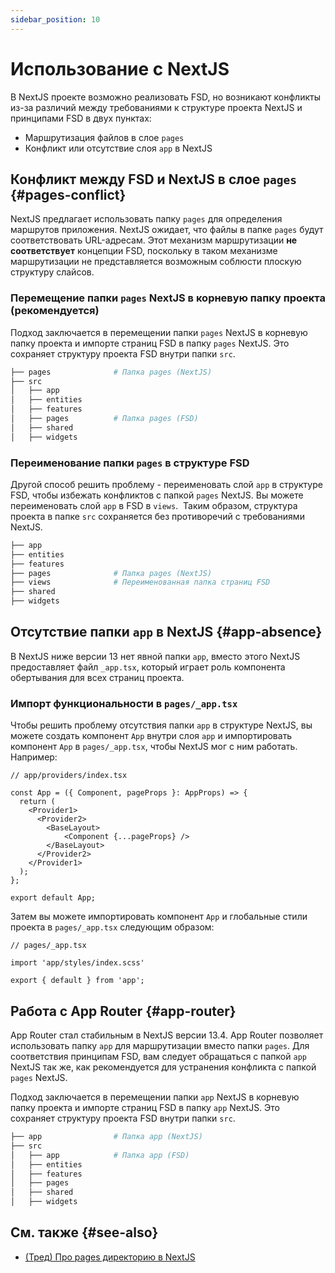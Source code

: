 ```yaml
---
sidebar_position: 10
---
```

# Использование с NextJS

В NextJS проекте возможно реализовать FSD, но возникают конфликты из-за различий между требованиями к структуре проекта NextJS и принципами FSD в двух пунктах: 

- Маршрутизация файлов в слое `pages`
- Конфликт или отсутствие слоя `app` в NextJS

## Конфликт между FSD и NextJS в слое `pages` {#pages-conflict}

NextJS предлагает использовать папку `pages` для определения маршрутов приложения. NextJS ожидает, что файлы в папке `pages` будут соответствовать URL-адресам.
Этот механизм маршрутизации **не соответствует** концепции FSD, поскольку в таком механизме маршрутизации не представляется возможным соблюсти плоскую структуру слайсов.

### Перемещение папки `pages` NextJS в корневую папку проекта (рекомендуется)

Подход заключается в перемещении папки `pages` NextJS в корневую папку проекта и импорте страниц FSD в папку `pages` NextJS. Это сохраняет
структуру проекта FSD внутри папки `src`.

```sh
├── pages              # Папка pages (NextJS)
├── src
│   ├── app
│   ├── entities
│   ├── features  
│   ├── pages          # Папка pages (FSD)
│   ├── shared
│   ├── widgets
```

### Переименование папки `pages` в структуре FSD

Другой способ решить проблему - переименовать слой `app` в структуре FSD, чтобы избежать конфликтов с папкой `pages` NextJS.
Вы можете переименовать слой `app` в FSD в `views`. 
Таким образом, структура проекта в папке `src` сохраняется без противоречий с требованиями NextJS.

```sh
├── app
├── entities
├── features  
├── pages              # Папка pages (NextJS)
├── views              # Переименованная папка страниц FSD
├── shared
├── widgets             
```

## Отсутствие папки `app` в NextJS {#app-absence}

В NextJS ниже версии 13 нет явной папки `app`, вместо этого NextJS предоставляет файл `_app.tsx`,
который играет роль компонента обертывания для всех страниц проекта.

### Импорт функциональности в `pages/_app.tsx`

Чтобы решить проблему отсутствия папки `app` в структуре NextJS, вы можете создать компонент `App` внутри слоя `app` и импортировать компонент `App` в `pages/_app.tsx`, чтобы NextJS мог с ним работать.
Например:

```tsx
// app/providers/index.tsx

const App = ({ Component, pageProps }: AppProps) => {
  return (
    <Provider1>
      <Provider2>
        <BaseLayout>
            <Component {...pageProps} />
        </BaseLayout>
      </Provider2>
    </Provider1>
  );
};

export default App;
```
Затем вы можете импортировать компонент `App` и глобальные стили проекта в `pages/_app.tsx` следующим образом:

```tsx
// pages/_app.tsx

import 'app/styles/index.scss'

export { default } from 'app';
```

## Работа с App Router {#app-router}

App Router стал стабильным в NextJS версии 13.4. App Router позволяет использовать папку `app` для маршрутизации вместо папки `pages`.
Для соответствия принципам FSD, вам следует обращаться с папкой `app` NextJS так же, как рекомендуется
для устранения конфликта с папкой `pages` NextJS.

Подход заключается в перемещении папки `app` NextJS в корневую папку проекта и импорте страниц FSD в папку `app` NextJS. Это сохраняет
структуру проекта FSD внутри папки `src`.

```sh
├── app                # Папка app (NextJS)
├── src
│   ├── app            # Папка app (FSD)
│   ├── entities
│   ├── features  
│   ├── pages
│   ├── shared
│   ├── widgets
```

## См. также {#see-also}

- [(Тред) Про pages директорию в NextJS](https://t.me/feature_sliced/3623)
